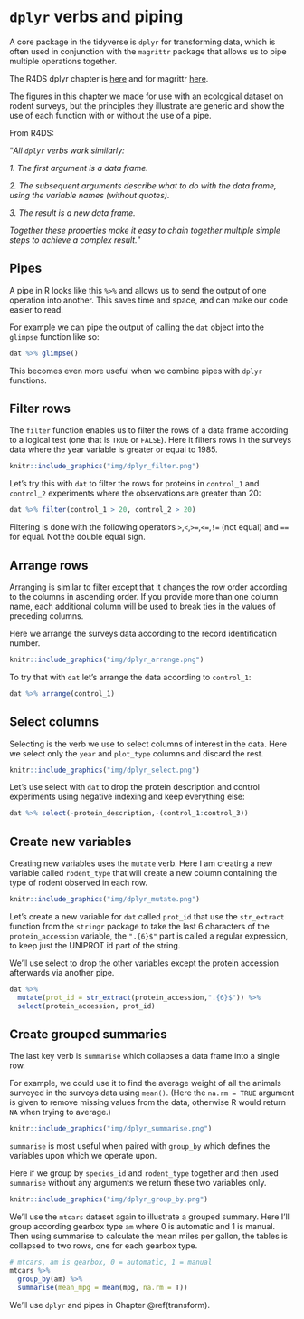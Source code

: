 # `dplyr` verbs and piping {#dplyr}

A core package in the tidyverse is `dplyr` for transforming data, which is often
used in conjunction with the `magrittr` package that allows us to pipe multiple
operations together.

The R4DS dplyr chapter is [here](http://r4ds.had.co.nz/transform.html) and for
magrittr [here](http://r4ds.had.co.nz/pipes.html).

The figures in this chapter we made for use with an ecological dataset on rodent
surveys, but the principles they illustrate are generic and show the use of 
each function with or without the use of a pipe.

From R4DS:

"*All `dplyr` verbs work similarly:*

*1. The first argument is a data frame.*

*2. The subsequent arguments describe what to do with the data frame, using the variable names (without quotes).*

*3. The result is a new data frame.*

*Together these properties make it easy to chain together multiple simple steps to achieve a complex result.*"

## Pipes {#pipes}

A pipe in R looks like this `%>%` and allows us to send the output of one 
operation into another. This saves time and space, and can make our code easier
to read.

For example we can pipe the output of calling the `dat` object into the `glimpse`
function like so: 

```r
dat %>% glimpse()
```

This becomes even more useful when we combine pipes with `dplyr` functions.

## Filter rows {#filter}

The `filter` function enables us to filter the rows of a data frame according to
a logical test (one that is `TRUE` or `FALSE`). Here it filters rows in
the surveys data where the year variable is greater or equal to 1985. 

```r
knitr::include_graphics("img/dplyr_filter.png")
```

Let's try this with `dat` to filter the rows for proteins in `control_1` and 
`control_2` experiments where the observations are greater than 20:

```r
dat %>% filter(control_1 > 20, control_2 > 20)
```

Filtering is done with the following operators `>`,`<`,`>=`,`<=`,`!=` (not equal)
and `==` for equal. Not the double equal sign.

## Arrange rows

Arranging is similar to filter except that it changes the row order according
to the columns in ascending order. If you provide more than one column name, 
each additional column will be used to break ties in the values of preceding 
columns.

Here we arrange the surveys data according to the record identification number.

```r
knitr::include_graphics("img/dplyr_arrange.png")
```

To try that with `dat` let's arrange the data according to `control_1`:

```r
dat %>% arrange(control_1)
```

## Select columns

Selecting is the verb we use to select columns of interest in the data. Here
we select only the `year` and `plot_type` columns and discard the rest.

```r
knitr::include_graphics("img/dplyr_select.png")
```

Let's use select with `dat` to drop the protein description and control 
experiments using negative indexing and keep everything else:

```r
dat %>% select(-protein_description,-(control_1:control_3))
```

## Create new variables {#mutate}

Creating new variables uses the `mutate` verb. Here I am creating a new 
variable called `rodent_type` that will create a new column containing the type
of rodent observed in each row.

```r
knitr::include_graphics("img/dplyr_mutate.png")
```

Let's create a new variable for `dat` called `prot_id` that use the `str_extract`
function from the `stringr` package to take the last 6 characters of
the `protein_accession` variable, the `".{6}$"` part is called a regular 
expression, to keep just the UNIPROT id part of the string.

We'll use select to drop the other variables except the 
protein accession afterwards via another pipe.

```r
dat %>% 
  mutate(prot_id = str_extract(protein_accession,".{6}$")) %>% 
  select(protein_accession, prot_id)
```

## Create grouped summaries

The last key verb is `summarise` which collapses a data frame
into a single row. 

For example, we could use it to find the average weight
of all the animals surveyed in the surveys data using `mean()`. 
(Here the `na.rm = TRUE` argument is given to remove missing values from the 
data, otherwise R would return `NA` when trying to average.)

```r
knitr::include_graphics("img/dplyr_summarise.png")
```

`summarise` is most useful when paired with `group_by`
which defines the variables upon which we operate upon. 

Here if we group by `species_id` and `rodent_type` together and then used 
`summarise` without any arguments we return these two variables only.

```r
knitr::include_graphics("img/dplyr_group_by.png")
```

We'll use the `mtcars` dataset again to illustrate a grouped summary. Here
I'll group according gearbox type `am` where 0 is automatic and 1 is manual.
Then using summarise to calculate the mean miles per gallon, the tables is
collapsed to two rows, one for each gearbox type.

```r
# mtcars, am is gearbox, 0 = automatic, 1 = manual 
mtcars %>% 
  group_by(am) %>% 
  summarise(mean_mpg = mean(mpg, na.rm = T))
```

We'll use `dplyr` and pipes in Chapter \@ref(transform).